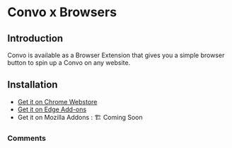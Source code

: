
# Convo x Browsers

## Introduction
Convo is available as a Browser Extension that gives you a simple browser button to spin up a Convo on any website.

## Installation

 - [Get it on Chrome Webstore](https://chrome.google.com/webstore/detail/the-convo-space/ncnffaalpbahpkacdjfbplejhhmkcgei?hl=en)
 - [Get it on Edge Add-ons](https://microsoftedge.microsoft.com/addons/detail/the-convo-space/nfnigpohgjnckogmafpdploonjkfkbci)
 - Get it on Mozilla Addons : 🏗️ Coming Soon

### Comments
<CommentBox threadId="browser-extension"/>
